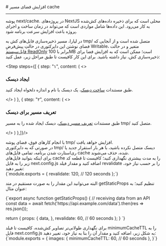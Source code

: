 

<Layout>
<Head>
<title>مستندات افزایش فضای مسیر cache در NextJS - لیارا</title>
</Head>
# افزایش فضای مسیر cache
<hr className="mb-2" />

پوشه <Important>next/cache.</Important> در پروژه‌های NextJS محلی است که برای ذخیره داده‌های کش‌شده به کار می‌رود. این داده‌ها شامل مواردی است که می‌تواند در زمان ساخت و اجرای پروژه باعث افزایش سرعت برنامه شود. 

در لیارا، مسیر ذخیره‌سازی فایل‌های کش به <Important>tmp/</Important> متصل شده است و از آنجایی که فضای نوشتن این دایرکتوری در حالتِ پیش‌فرضِ Writable، متغیر و در حالت <a className="text-[#2196f3] " href="/paas/details/file-system">فایل‌سیستم ReadOnly</a> برابر با 100MB است؛ ممکن است که به افزایش فضا برای ذخیره‌سازی کش، نیاز داشته باشید. برای این کار کافیست تا طبق مراحل زیر، عمل کنید:

<Step  steps={[
    {
    step: "۱",
    content: (
    <>
            <h3>ایجاد دیسک</h3>
            <p>طبق مستندات <a href="/paas/disks/create" className="text-[#2196f3] ">ساخت دیسک</a>، یک دیسک با نام و اندازه دلخواه ایجاد کنید.</p>
    </>
    )
    },
    {
    step: "۲",
    content: (
    <>
            <h3>تعریف مسیر برای دیسک</h3>
            <p>طبق مستندات <a href="/paas/disks/route" className="text-[#2196f3] ">تعریف مسیر دیسک</a>، دیسک ایجاد شده را به مسیر <Important>tmp/</Important> متصل کنید.</p>
    </>
    )
    },]}/>
<div className="h-4" />
با انجام کارهای فوق، فضای پوشه <Important>tmp/</Important> افزایش خواهد یافت. 

<div className="h-2" />
<Alert variant="warning">
در صورتی که به دایرکتوری <Important>tmp/</Important> دیسک متصل نکرده باشید، با هر بار استقرار جدید یا ری‌استارت شدن برنامه، تمامی فایل‌های cache شده، حذف می‌شوند.
</Alert>
<div className="h-2" />

<Section id="cache-revalidation" title="نگهداری طولانی‌تر فایل‌های کش‌شده" />
برای اینکه بتوانید فایل‌های cache را به مدت بیشتری نگهداری کنید؛ کافیست تا قطعه کد زیر را 
به فایل <Important>next.config.js</Important> اضافه کنید و مقدار فیلد <Important>revalidate</Important> را بر حسب نیاز خود، تغییر دهید:

<div className="h-2" />
<div dir='ltr'>
    <Highlight className="js">
        {`module.exports = {
  revalidate: 120, // 120 seconds
};`}
    </Highlight>
</div>
<div className="h-2" />

البته می‌توانید این مقدار را به صورت مستقیم در متد <Important>getStaticProps</Important> تنظیم کنید؛ به عنوان مثال:
<div className="h-2" />
<div dir='ltr'>
    <Highlight className="js">
        {`export async function getStaticProps() {
  // receiving data from an API
  const data = await fetch('https://api.example.com/data').then(res => res.json());

  return {
    props: {
      data,
    },
    revalidate: 60, // 60 seconds
  };
}
`}
    </Highlight>
</div>
<div className="h-2" />

<Section id="cache-images" title="نگهداری طولانی‌تر تصاویر کش‌شده" />
برای نگهداری طولانی‌تر تصاویر کش‌شده، کافیست تا فیلد <Important>minimumCacheTTL</Important> را به فایل <Important>next.config.js</Important> به شکل زیر، اضافه کنید و مقدار آن را بنا به نیاز خود، تغییر دهید:
<div className="h-2" />
<div dir='ltr'>
    <Highlight className="js">
        {`module.exports = {
  images: {
    minimumCacheTTL: 60, // 60 seconds
  },
}`}
    </Highlight>
</div>
<div className="h-2" />


</Layout>
